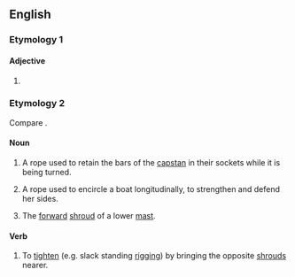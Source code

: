 ==English==

===Etymology 1===

====Adjective====
{{head|en|adjective comparative form}}

# {{en-comparative of|swift}}

===Etymology 2===
Compare {{m|en|swivel}}.

====Noun====
{{en-noun}}

# {{lb|en|nautical}} A rope used to retain the bars of the [[capstan]] in their sockets while it is being turned.
# {{lb|en|nautical}} A rope used to encircle a boat longitudinally, to strengthen and defend her sides.
# {{lb|en|nautical}} The [[forward]] [[shroud]] of a lower [[mast]].

====Verb====
{{en-verb}}

# {{lb|en|nautical|transitive}} To [[tighten]] (e.g. slack standing [[rigging]]) by bringing the opposite [[shroud]]s nearer.